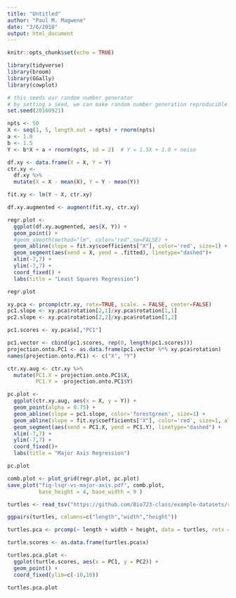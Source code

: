 ```yaml
---
title: "Untitled"
author: "Paul M. Magwene"
date: "3/6/2018"
output: html_document
---
```


```r
knitr::opts_chunk$set(echo = TRUE)
```

```r
library(tidyverse)
library(broom)
library(GGally)
library(cowplot)
```


```r
# this seeds our random number generator
# by setting a seed, we can make random number generation reproducible
set.seed(20160921)  

npts <- 50
X <- seq(1, 5, length.out = npts) + rnorm(npts)
a <- 1.0
b <- 1.5
Y <- b*X + a + rnorm(npts, sd = 2)  # Y = 1.5X + 1.0 + noise

df.xy <- data.frame(X = X, Y = Y)
ctr.xy <- 
  df.xy %>%
  mutate(X = X - mean(X), Y = Y - mean(Y))
```


```r
fit.xy <- lm(Y ~ X, ctr.xy)

df.xy.augmented <- augment(fit.xy, ctr.xy)

regr.plot <-
  ggplot(df.xy.augmented, aes(X, Y)) + 
  geom_point() + 
  #geom_smooth(method="lm", color="red",se=FALSE) +
  geom_abline(slope = fit.xy$coefficients["X"], color='red', size=1) +
  geom_segment(aes(xend = X, yend = .fitted), linetype="dashed")+
  xlim(-7,7) +
  ylim(-7,7) +
  coord_fixed() + 
  labs(title = "Least Squares Regression")

regr.plot
```


```r
xy.pca <- prcomp(ctr.xy, retx=TRUE, scale. = FALSE, center=FALSE)
pc1.slope <- xy.pca$rotation[2,1]/xy.pca$rotation[1,1]
pc2.slope <- xy.pca$rotation[2,2]/xy.pca$rotation[1,2]

pc1.scores <- xy.pca$x[,"PC1"]

pc1.vector <- cbind(pc1.scores, rep(0, length(pc1.scores)))
projection.onto.PC1 <- as.data.frame(pc1.vector %*% xy.pca$rotation)
names(projection.onto.PC1) <- c("X", "Y")

ctr.xy.aug <- ctr.xy %>%
  mutate(PC1.X = projection.onto.PC1$X, 
         PC1.Y = -projection.onto.PC1$Y)
```


```r
pc.plot <-
  ggplot(ctr.xy.aug, aes(x = X, y = Y)) + 
  geom_point(alpha = 0.75) + 
  geom_abline(slope = pc1.slope, color='forestgreen', size=1) +
  geom_abline(slope = fit.xy$coefficients["X"], color='red', size=1, alpha=0.15, linetype='solid') +
  geom_segment(aes(xend = PC1.X, yend = PC1.Y), linetype="dashed") +
  xlim(-7,7) +
  ylim(-7,7) +
  coord_fixed()+ 
  labs(title = "Major Axis Regression")

pc.plot
```


```r
comb.plot <- plot_grid(regr.plot, pc.plot)
save_plot("fig-lsqr-vs-major-axis.pdf", comb.plot,
          base_height = 4, base_width = 9 )
```


```r
turtles <- read_tsv("https://github.com/Bio723-class/example-datasets/raw/master/turtles.txt")

ggpairs(turtles, columns=c("length","width","height"))
```


```r
turtles.pca <- prcomp(~ length + width + height, data = turtles, retx = TRUE)

turtle.scores <- as.data.frame(turtles.pca$x)

turtles.pca.plot <- 
  ggplot(turtle.scores, aes(x = PC1, y = PC2)) +
  geom_point() + 
  coord_fixed(ylim=c(-10,10))

turtles.pca.plot

```
